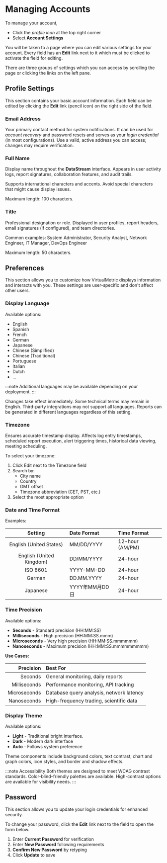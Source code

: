 # Managing Accounts

To manage your account, 

- Click the _profile icon_ at the top right corner
- Select **Account Settings**

You will be taken to a page where you can edit various settings for your account. Every field has an **Edit** link next to it which must be clicked to activate the field for editing.

There are three groups of settings which you can access by scrolling the page or clicking the links on the left pane.

## Profile Settings

This section contains your basic account information. Each field can be edited by clicking the **Edit** link (pencil icon) on the right side of the field.

### Email Address

Your primary contact method for system notifications. It can be used for _account recovery_ and password resets and serves as your _login credential_ (in most configurations). Use a valid, active address you can access; changes may require verification.

<Include id="change-of-email" />

### Full Name

Display name throughout the **DataStream** interface. Appears in user activity logs, report signatures, collaboration features, and audit trails.

Supports international characters and accents. Avoid special characters that might cause display issues.

Maximum length: 100 characters. 

### Title

Professional designation or role. Displayed in user profiles, report headers, email signatures (if configured), and team directories.

Common examples: System Administrator, Security Analyst, Network Engineer, IT Manager, DevOps Engineer

Maximum length: 50 characters.

## Preferences

This section allows you to customize how VirtualMetric displays information and interacts with you. These settings are user-specific and don't affect other users.

### Display Language

Available options:

- English
- Spanish
- French
- German
- Japanese
- Chinese (Simplified)
- Chinese (Traditional)
- Portuguese
- Italian
- Dutch
- ...

:::note
Additional languages may be available depending on your deployment.
:::

Changes take effect immediately. Some technical terms may remain in English. Third-party integrations may not support all languages. Reports can be generated in different languages regardless of this setting.

<Include id="regional-settings" />

### Timezone

Ensures accurate timestamp display. Affects log entry timestamps, scheduled report execution, alert triggering times, historical data viewing, meeting scheduling.

To select your timezone:

1. Click Edit next to the Timezone field
2. Search by:
   - City name
   - Country
   - GMT offset
   - Timezone abbreviation (CET, PST, etc.)
3. Select the most appropriate option

<Include id="timezone-settings" />

### Date and Time Format

Examples:

|Setting|Date Format|Time Format|
|:-:|:--|:--|
|English (United States)|MM/DD/YYYY|12-hour (AM/PM)|
|English (United Kingdom)|DD/MM/YYYY|24-hour|
|ISO 8601|YYYY-MM-DD|24-hour|
|German|DD.MM.YYYY|24-hour|
|Japanese|YYYY年MM月DD日|24-hour|

<Include id="locale-settings" />

### Time Precision

Available options:

- **Seconds** - Standard precision (HH:MM:SS)
- **Milliseconds** - High precision (HH:MM:SS.mmm)
- **Microseconds** - Very high precision (HH:MM:SS.mmmmmm)
- **Nanoseconds** - Maximum precision (HH:MM:SS.mmmmmmmmm)

**Use Cases:**

|Precision|Best For|
|--:|:--|
|Seconds|General monitoring, daily reports|
|Milliseconds|Performance monitoring, API tracking|
|Microseconds|Database query analysis, network latency|
|Nanoseconds|High-frequency trading, scientific data|

<Include id="datetime-settings" />

### Display Theme

Available options:

- **Light** - Traditional bright interface.
- **Dark** - Modern dark interface
- **Auto** - Follows system preference

Theme components include background colors, text contrast, chart and graph colors, icon styles, and border and shadow effects.

:::note Accessibility
Both themes are designed to meet WCAG contrast standards. Color-blind–friendly palettes are available. High-contrast options are available for visibility needs.
:::

## Password

This section allows you to update your login credentials for enhanced security.

To change your password, click the **Edit** link next to the field to open the form below.

1. Enter **Current Password** for verification
2. Enter **New Password** following requirements
3. **Confirm New Password** by retyping
4. Click **Update** to save
